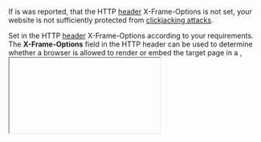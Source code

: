 If is was reported, that the HTTP [[Header/EN|header]] X-Frame-Options is not set, your website is not sufficiently protected from [https://en.wikipedia.org/wiki/Clickjacking clickjacking attacks].

Set in the HTTP [[Header/EN|header]] X-Frame-Options according to your requirements. The '''X-Frame-Options''' field in the HTTP header can be used to determine whether a browser is allowed to render or embed the target page in a <frame>, <iframe> or <object>. Websites can use this header to deflect clickjacking attacks by preventing their content from being embedded in third party pages.

With the HTTP-Header command X-Frame-Options, modern web browsers can be instructed to prevent loading a page in a frame on another website. To do this, the following setting must be entered in the .htaccess file:

Header always append X-Frame-Options DENY

 Header always append X-Frame-Options DENY

Alternatively, you can permit the page to be embedded only in other pages within the same domain:

 Header always append X-Frame-Options SAMEORIGIN

If a website must be embedded in an external page, a domain can be specified:

 Header always append X-Frame-Options ALLOW-FROM botfrei.de

Here is an example of an .htaccess file which will set the '''Header Scanner''' to green.
([[Htaccess/EN|.htaccess example]])